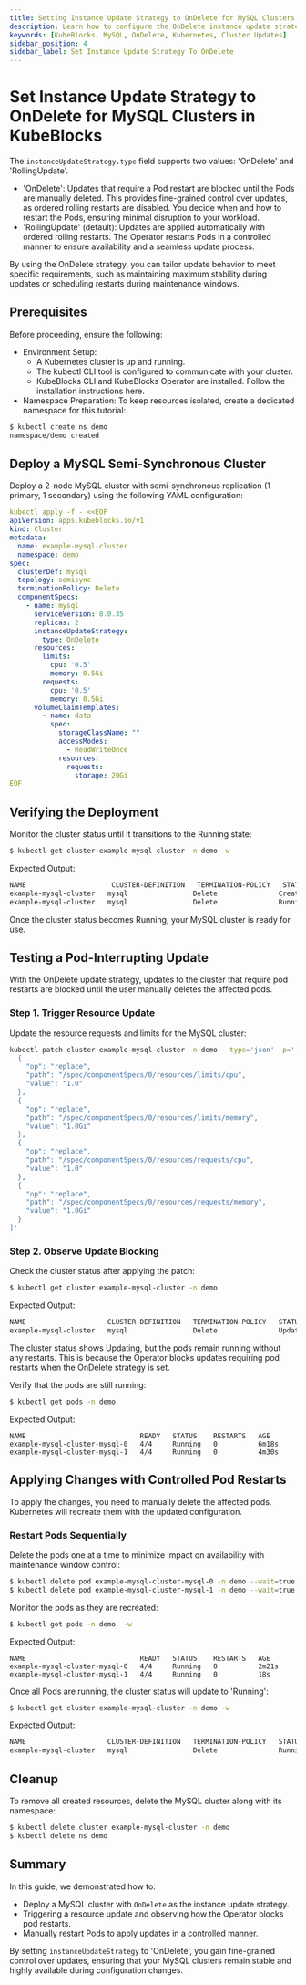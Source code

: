 ```yaml
---
title: Setting Instance Update Strategy to OnDelete for MySQL Clusters in KubeBlocks
description: Learn how to configure the OnDelete instance update strategy to control updates for MySQL clusters in KubeBlocks.
keywords: [KubeBlocks, MySQL, OnDelete, Kubernetes, Cluster Updates]
sidebar_position: 4
sidebar_label: Set Instance Update Strategy To OnDelete
---
```


# Set Instance Update Strategy to OnDelete for MySQL Clusters in KubeBlocks

The `instanceUpdateStrategy.type` field supports two values: 'OnDelete' and 'RollingUpdate'.
- 'OnDelete': Updates that require a Pod restart are blocked until the Pods are manually deleted. This provides fine-grained control over updates, as ordered rolling restarts are disabled. You decide when and how to restart the Pods, ensuring minimal disruption to your workload.
- 'RollingUpdate' (default): Updates are applied automatically with ordered rolling restarts. The Operator restarts Pods in a controlled manner to ensure availability and a seamless update process.

By using the OnDelete strategy, you can tailor update behavior to meet specific requirements, such as maintaining maximum stability during updates or scheduling restarts during maintenance windows.

## Prerequisites

Before proceeding, ensure the following:
- Environment Setup:
    - A Kubernetes cluster is up and running.
    - The kubectl CLI tool is configured to communicate with your cluster.
    - KubeBlocks CLI and KubeBlocks Operator are installed. Follow the installation instructions here.
- Namespace Preparation: To keep resources isolated, create a dedicated namespace for this tutorial:

```bash
$ kubectl create ns demo
namespace/demo created
```

## Deploy a MySQL Semi-Synchronous Cluster

Deploy a 2-node MySQL cluster with semi-synchronous replication (1 primary, 1 secondary) using the following YAML configuration:

```yaml
kubectl apply -f - <<EOF
apiVersion: apps.kubeblocks.io/v1
kind: Cluster
metadata:
  name: example-mysql-cluster
  namespace: demo
spec:
  clusterDef: mysql
  topology: semisync
  terminationPolicy: Delete
  componentSpecs:
    - name: mysql
      serviceVersion: 8.0.35
      replicas: 2
      instanceUpdateStrategy:
        type: OnDelete
      resources:
        limits:
          cpu: '0.5'
          memory: 0.5Gi
        requests:
          cpu: '0.5'
          memory: 0.5Gi
      volumeClaimTemplates:
        - name: data
          spec:
            storageClassName: ""
            accessModes:
              - ReadWriteOnce
            resources:
              requests:
                storage: 20Gi
EOF
```


## Verifying the Deployment

Monitor the cluster status until it transitions to the Running state:
```bash
$ kubectl get cluster example-mysql-cluster -n demo -w
```
Expected Output:
```bash
NAME                     CLUSTER-DEFINITION   TERMINATION-POLICY   STATUS    AGE
example-mysql-cluster   mysql                Delete               Creating   6s
example-mysql-cluster   mysql                Delete               Running    3m47s
```
Once the cluster status becomes Running, your MySQL cluster is ready for use.


## Testing a Pod-Interrupting Update
With the OnDelete update strategy, updates to the cluster that require pod restarts are blocked until the user manually deletes the affected pods.

### Step 1. Trigger Resource Update
Update the resource requests and limits for the MySQL cluster:
```bash
kubectl patch cluster example-mysql-cluster -n demo --type='json' -p='[
  {
    "op": "replace",
    "path": "/spec/componentSpecs/0/resources/limits/cpu",
    "value": "1.0"
  },
  {
    "op": "replace",
    "path": "/spec/componentSpecs/0/resources/limits/memory",
    "value": "1.0Gi"
  },
  {
    "op": "replace",
    "path": "/spec/componentSpecs/0/resources/requests/cpu",
    "value": "1.0"
  },
  {
    "op": "replace",
    "path": "/spec/componentSpecs/0/resources/requests/memory",
    "value": "1.0Gi"
  }
]'
```

### Step 2. Observe Update Blocking
Check the cluster status after applying the patch:
```bash
$ kubectl get cluster example-mysql-cluster -n demo
```
Expected Output:
```bash
NAME                    CLUSTER-DEFINITION   TERMINATION-POLICY   STATUS     AGE
example-mysql-cluster   mysql                Delete               Updating   5m57s
```
The cluster status shows Updating, but the pods remain running without any restarts. This is because the Operator blocks updates requiring pod restarts when the OnDelete strategy is set.

Verify that the pods are still running:
```bash
$ kubectl get pods -n demo
```
Expected Output:
```
NAME                            READY   STATUS    RESTARTS   AGE
example-mysql-cluster-mysql-0   4/4     Running   0          6m18s
example-mysql-cluster-mysql-1   4/4     Running   0          4m30s
```

## Applying Changes with Controlled Pod Restarts
To apply the changes, you need to manually delete the affected pods. Kubernetes will recreate them with the updated configuration.

### Restart Pods Sequentially
Delete the pods one at a time to minimize impact on availability with maintenance window control:
```bash
$ kubectl delete pod example-mysql-cluster-mysql-0 -n demo --wait=true --grace-period=300  
$ kubectl delete pod example-mysql-cluster-mysql-1 -n demo --wait=true --grace-period=300  
```
Monitor the pods as they are recreated:
```bash
$ kubectl get pods -n demo  -w
```
Expected Output:
```
NAME                            READY   STATUS    RESTARTS   AGE
example-mysql-cluster-mysql-0   4/4     Running   0          2m21s
example-mysql-cluster-mysql-1   4/4     Running   0          18s
```

Once all Pods are running, the cluster status will update to 'Running':
```bash
$ kubectl get cluster example-mysql-cluster -n demo -w
```
Expected Output:
```bash
NAME                    CLUSTER-DEFINITION   TERMINATION-POLICY   STATUS    AGE
example-mysql-cluster   mysql                Delete               Running   24m
```

## Cleanup
To remove all created resources, delete the MySQL cluster along with its namespace:
```bash
$ kubectl delete cluster example-mysql-cluster -n demo
$ kubectl delete ns demo
```


## Summary
In this guide, we demonstrated how to:
- Deploy a MySQL cluster with `OnDelete` as the instance update strategy.
- Triggering a resource update and observing how the Operator blocks pod restarts.
- Manually restart Pods to apply updates in a controlled manner.

By setting `instanceUpdateStrategy` to 'OnDelete', you gain fine-grained control over updates, ensuring that your MySQL clusters remain stable and highly available during configuration changes.